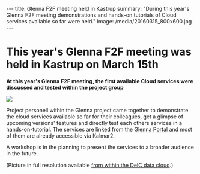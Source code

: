 ---
title: Glenna F2F meeting held in Kastrup
summary: "During this year's Glenna F2F meeting demonstrations and hands-on tutorials of Cloud services available so far were held."
image: /media/20160315_800x600.jpg
---


= This year's Glenna F2F meeting was held in Kastrup on March 15th =

'''At this year's Glenna F2F meeting, the first available Cloud services were discussed and tested within the project group'''

<a href="https://neic.nordforsk.org/media/20160315_800x600.jpg">
<img class="smallpic" src="https://neic.nordforsk.org/media/20160315_200x133.jpg">
</a>

Project personell within the Glenna project came together to demonstrate the cloud services available so far for their colleagues, get a glimpse of upcoming versions' features and directly test each others services in a hands-on-tutorial. The services are linked from the <a href="https://wiki.neic.no/wiki/Glenna_Portal">Glenna Portal</a> and most of them are already accessible via Kalmar2.

A workshop is in the planning to present the services to a broader audience in the future.

(Picture in full resolution available <a href="https://data.deic.dk/shared/19f409bbb6de9ebbbff15b6ca7a3fcb3">from within the DeIC data cloud</a>.)
